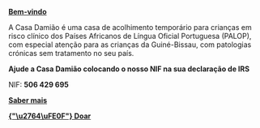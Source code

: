 
[**Bem-vindo**](https://casadamiao.pt/2020/04/04/bem-vindo/)

A Casa Damião é uma casa de acolhimento temporário para crianças em risco clínico dos Países Africanos de Língua Oficial Portuguesa (PALOP), com especial atenção para as crianças da Guiné-Bissau, com patologias crónicas sem tratamento no seu país.

**Ajude a Casa Damião colocando o nosso NIF na sua declaração de IRS**

NIF: **506 429 695**

[**Saber mais**](https://casadamiao.pt/ajudar/)

<Vidio />

[**{"\u2764\uFE0F"} Doar**](https://doar.casadamiao.pt/?b=site)
